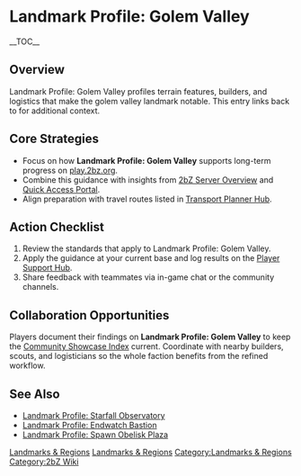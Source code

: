 {{Short description|Landmark Profile: Golem Valley profiles terrain features, builders, and logistics that make the golem valley landmark notable}}
= Landmark Profile: Golem Valley =
{{2bZ Navbox}}
__TOC__

== Overview ==
Landmark Profile: Golem Valley profiles terrain features, builders, and logistics that
make the golem valley landmark notable. This entry links back to [[Category:Landmarks &
Regions|Landmarks & Regions]] for additional context.

== Core Strategies ==
* Focus on how '''Landmark Profile: Golem Valley''' supports long-term progress on [[play.2bz.org]].
* Combine this guidance with insights from [[2bZ Server Overview]] and [[Quick Access Portal]].
* Align preparation with travel routes listed in [[Transport Planner Hub]].

== Action Checklist ==
# Review the [[Category:Landmarks & Regions|Landmarks & Regions]] standards that apply to Landmark Profile: Golem Valley.
# Apply the guidance at your current base and log results on the [[Player Support Hub]].
# Share feedback with teammates via in-game chat or the community channels.

== Collaboration Opportunities ==
Players document their findings on '''Landmark Profile: Golem Valley''' to keep the
[[Community Showcase Index]] current. Coordinate with nearby builders, scouts, and
logisticians so the whole faction benefits from the refined workflow.

== See Also ==
* [[Landmark Profile: Starfall Observatory]]
* [[Landmark Profile: Endwatch Bastion]]
* [[Landmark Profile: Spawn Obelisk Plaza]]

[[Category:Landmarks & Regions]]
[[Category:2bZ Wiki]]
